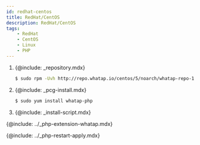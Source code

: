 ```yaml
---
id: redhat-centos
title: RedHat/CentOS
description: RedHat/CentOS
tags:
    - RedHat
    - CentOS
    - Linux
    - PHP
---
```


1. {@include: _repository.mdx}

    ```bash
    $ sudo rpm -Uvh http://repo.whatap.io/centos/5/noarch/whatap-repo-1.0-1.noarch.rpm
    ```

1. {@include: _pcg-install.mdx} 

    ```bash
    $ sudo yum install whatap-php
    ```
1. {@include: _install-script.mdx}

{@include: ../_php-extension-whatap.mdx}  

{@include: ../_php-restart-apply.mdx} 

<!-- PHP 확장 모듈 및 whatap-php 서비스 데몬을 설치하세요. -->